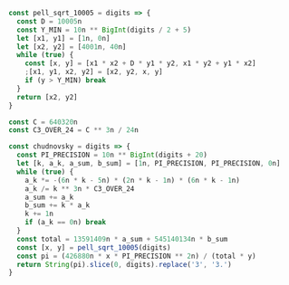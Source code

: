 ```javascript
const pell_sqrt_10005 = digits => {
  const D = 10005n
  const Y_MIN = 10n ** BigInt(digits / 2 + 5)
  let [x1, y1] = [1n, 0n]
  let [x2, y2] = [4001n, 40n]
  while (true) {
    const [x, y] = [x1 * x2 + D * y1 * y2, x1 * y2 + y1 * x2]
    ;[x1, y1, x2, y2] = [x2, y2, x, y]
    if (y > Y_MIN) break
  }
  return [x2, y2]
}

const C = 640320n
const C3_OVER_24 = C ** 3n / 24n

const chudnovsky = digits => {
  const PI_PRECISION = 10n ** BigInt(digits + 20)
  let [k, a_k, a_sum, b_sum] = [1n, PI_PRECISION, PI_PRECISION, 0n]
  while (true) {
    a_k *= -(6n * k - 5n) * (2n * k - 1n) * (6n * k - 1n)
    a_k /= k ** 3n * C3_OVER_24
    a_sum += a_k
    b_sum += k * a_k
    k += 1n
    if (a_k == 0n) break
  }
  const total = 13591409n * a_sum + 545140134n * b_sum
  const [x, y] = pell_sqrt_10005(digits)
  const pi = (426880n * x * PI_PRECISION ** 2n) / (total * y)
  return String(pi).slice(0, digits).replace('3', '3.')
}
```
